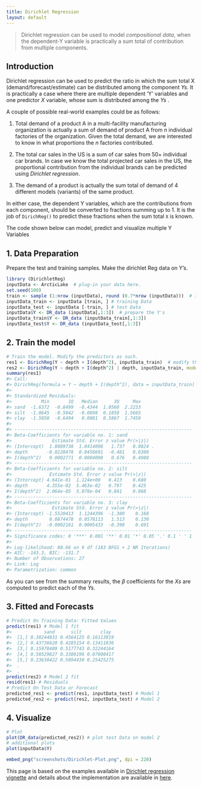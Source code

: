 ```yaml
---
title: Dirichlet Regression
layout: default
---
```

> Dirichlet regression can be used to model _compositional data_, when the dependent-Y variable is practically a sum total of contribution from multiple components.

## Introduction

Dirichlet regression can be used to predict the ratio in which the sum total X (demand/forecast/estimate) can be distributed among the component $Ys$. It is practically a case where there are multiple dependent ‘Y’ variables and one predictor $X$ variable, whose sum is distributed among the $Ys$ .

A couple of possible real-world examples could be as follows:

1. Total demand of a product A in a multi-facility manufacturing organization is actually a sum of demand of product A from _n_ individual factories of the organization. Given the total demand, we are interested to know in what proportions the _n_ factories contributed. 

1. The total car sales in the US is a sum of car sales from 50+ individual car brands. In case we know the total projected car sales in the US, the proportional contribution from the individual brands can be predicted using _Dirichlet regression_.

1. The demand of a product is actually the sum total of demand of 4 different models (variants) of the same product.

In either case, the dependent Y variables, which are the contributions from each component, should be converted to fractions summing up to 1. It is the job of `DirichReg()` to predict these fractions when the sum total `X` is known.

The code shown below can model, predict and visualize multiple Y Variables

## 1. Data Preparation
Prepare the test and training samples. Make the dirichlet Reg data on Y’s.
```r
library (DirichletReg)
inputData <- ArcticLake  # plug-in your data here.
set.seed(100)
train <- sample (1:nrow (inputData), round (0.7*nrow (inputData)))  # 70% training sample
inputData_train <- inputData [train, ] # training Data
inputData_test <- inputData [-train, ] # test Data
inputData$Y <- DR_data (inputData[,1:3])  # prepare the Y's
inputData_train$Y <- DR_data (inputData_train[,1:3])
inputData_test$Y <- DR_data (inputData_test[,1:3])
```

## 2. Train the model

```r
# Train the model. Modify the predictors as such.
res1 <- DirichReg(Y ~ depth + I(depth^2), inputData_train)  # modify the predictors and input data here
res2 <- DirichReg(Y ~ depth + I(depth^2) | depth, inputData_train, model="alternative") 
summary(res1)
#> Call:
#> DirichReg(formula = Y ~ depth + I(depth^2), data = inputData_train)
#> 
#> Standardized Residuals:
#>           Min       1Q   Median      3Q     Max
#> sand  -1.6372  -0.8499  -0.4344  1.0560  2.2233
#> silt  -1.0645  -0.5042  -0.0898  0.1858  1.5665
#> clay  -1.5058  -0.6494   0.0081  0.5867  1.7450
#> 
#> ------------------------------------------------------------------
#> Beta-Coefficients for variable no. 1: sand
#>               Estimate Std. Error z value Pr(>|z|)  
#> (Intercept)  1.8089738  1.0414098   1.737   0.0824 .
#> depth       -0.0220478  0.0458691  -0.481   0.6308  
#> I(depth^2)   0.0002771  0.0004098   0.676   0.4988  
#> ------------------------------------------------------------------
#> Beta-Coefficients for variable no. 2: silt
#>              Estimate Std. Error z value Pr(>|z|)
#> (Intercept) 4.641e-01  1.124e+00   0.413    0.680
#> depth       4.355e-02  5.463e-02   0.797    0.425
#> I(depth^2)  2.064e-05  5.078e-04   0.041    0.968
#> ------------------------------------------------------------------
#> Beta-Coefficients for variable no. 3: clay
#>               Estimate Std. Error z value Pr(>|z|)
#> (Intercept) -1.5520413  1.1244396  -1.380    0.168
#> depth        0.0874478  0.0578113   1.513    0.130
#> I(depth^2)  -0.0002161  0.0005433  -0.398    0.691
#> ------------------------------------------------------------------
#> Significance codes: 0 '***' 0.001 '**' 0.01 '*' 0.05 '.' 0.1 ' ' 1
#> 
#> Log-likelihood: 80.66 on 9 df (183 BFGS + 2 NR Iterations)
#> AIC: -143.3, BIC: -131.7
#> Number of Observations: 27
#> Link: Log
#> Parametrization: common
```

As you can see from the summary results, the $\beta$ coefficients for the $Xs$ are computed to predict each of the $Ys$.

## 3. Fitted and Forecasts

```r
# Predict On Training Data: Fitted Values
predict(res1) # Model 1 fit
#>            sand      silt       clay
#>  [1,] 0.38244831 0.4564125 0.16113919
#>  [2,] 0.43736620 0.4285154 0.13411836
#>  [3,] 0.15978409 0.5177743 0.32244164
#>  [4,] 0.58529627 0.3386196 0.07608417
#>  [5,] 0.23630422 0.5094430 0.25425275
#>  .
#>  .
predict(res2) # Model 2 fit
resid(res1) # Residuals
# Predict On Test Data or Forecast
predicted_res1 <- predict(res1, inputData_test) # Model 1
predicted_res2 <- predict(res2, inputData_test) # Model 2
```

## 4. Visualize
```r
# Plot
plot(DR_data(predicted_res2)) # plot test Data on model 2
# additional plots
plot(inputData$Y)
```

```r
embed_png("screenshots/Dirichlet-Plot.png", dpi = 220)
```

This page is based on the examples available in [Dirichlet regression vignette](https://cran.r-project.org/web/packages/DirichletReg/vignettes/DirichletReg-vig.pdf) and details about the implementation are available in [here](http://epub.wu.ac.at/4077/1/Report125.pdf).